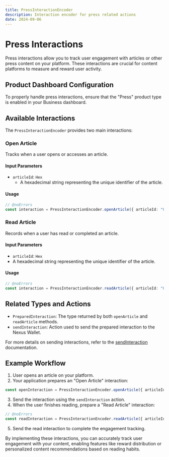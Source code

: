 ```yaml
---
title: PressInteractionEncoder
description: Interaction encoder for press related actions
date: 2024-09-06
---
```


# Press Interactions

Press interactions allow you to track user engagement with articles or other press content on your platform. These interactions are crucial for content platforms to measure and reward user activity.

## Product Dashboard Configuration

To properly handle press interactions, ensure that the "Press" product type is enabled in your Business dashboard.

## Available Interactions

The `PressInteractionEncoder` provides two main interactions:

### Open Article

Tracks when a user opens or accesses an article.

#### Input Parameters

- `articleId`: `Hex`
  - A hexadecimal string representing the unique identifier of the article.

#### Usage

```ts twoslash
// @noErrors
const interaction = PressInteractionEncoder.openArticle({ articleId: "0x123..." });
```

### Read Article

Records when a user has read or completed an article.

#### Input Parameters

- `articleId`: `Hex`
- A hexadecimal string representing the unique identifier of the article.

#### Usage

```ts twoslash
// @noErrors
const interaction = PressInteractionEncoder.readArticle({ articleId: "0x456..." });
```

## Related Types and Actions

- `PreparedInteraction`: The type returned by both `openArticle` and `readArticle` methods.
- `sendInteraction`: Action used to send the prepared interaction to the Nexus Wallet.

For more details on sending interactions, refer to the [sendInteraction](/wallet-sdk/api/actions/sendInteraction) documentation.

## Example Workflow

1. User opens an article on your platform.
2. Your application prepares an "Open Article" interaction:
```typescript
const openInteraction = PressInteractionEncoder.openArticle({ articleId: "0x123..." });
   ```
3. Send the interaction using the `sendInteraction` action.
4. When the user finishes reading, prepare a "Read Article" interaction:
```ts twoslash
// @noErrors
const readInteraction = PressInteractionEncoder.readArticle({ articleId: "0x123..." });
   ```
5. Send the read interaction to complete the engagement tracking.

By implementing these interactions, you can accurately track user engagement with your content, enabling features like reward distribution or personalized content recommendations based on reading habits.
